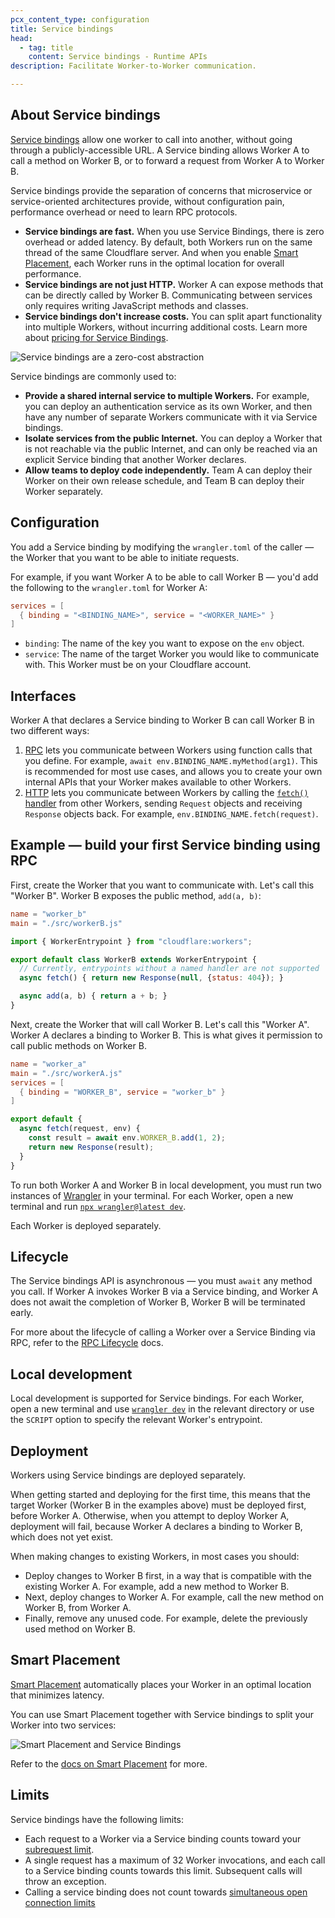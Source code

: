 ```yaml
---
pcx_content_type: configuration
title: Service bindings
head:
  - tag: title
    content: Service bindings - Runtime APIs
description: Facilitate Worker-to-Worker communication.

---
```


## About Service bindings

[Service bindings](/workers/runtime-apis/bindings/service-bindings/) allow one worker to call into another, without going through a publicly-accessible URL. A Service binding allows Worker A to call a method on Worker B, or to forward a request from Worker A to Worker B.

Service bindings provide the separation of concerns that microservice or service-oriented architectures provide, without configuration pain, performance overhead or need to learn RPC protocols.

- **Service bindings are fast.** When you use Service Bindings, there is zero overhead or added latency. By default, both Workers run on the same thread of the same Cloudflare server. And when you enable [Smart Placement](/workers/configuration/smart-placement/), each Worker runs in the optimal location for overall performance.
- **Service bindings are not just HTTP.** Worker A can expose methods that can be directly called by Worker B. Communicating between services only requires writing JavaScript methods and classes.
- **Service bindings don't increase costs.** You can split apart functionality into multiple Workers, without incurring additional costs. Learn more about [pricing for Service Bindings](/workers/platform/pricing/#service-bindings).

![Service bindings are a zero-cost abstraction](~/assets/images/workers/platform/bindings/service-bindings-comparison.png)

Service bindings are commonly used to:

* **Provide a shared internal service to multiple Workers.** For example, you can deploy an authentication service as its own Worker, and then have any number of separate Workers communicate with it via Service bindings.
* **Isolate services from the public Internet.** You can deploy a Worker that is not reachable via the public Internet, and can only be reached via an explicit Service binding that another Worker declares.
* **Allow teams to deploy code independently.** Team A can deploy their Worker on their own release schedule, and Team B can deploy their Worker separately.

## Configuration

You add a Service binding by modifying the `wrangler.toml` of the caller — the Worker that you want to be able to initiate requests.

For example, if you want Worker A to be able to call Worker B — you'd add the following to the `wrangler.toml` for Worker A:


<WranglerConfig>

```toml
services = [
  { binding = "<BINDING_NAME>", service = "<WORKER_NAME>" }
]
```

</WranglerConfig>

* `binding`: The name of the key you want to expose on the `env` object.
* `service`: The name of the target Worker you would like to communicate with. This Worker must be on your Cloudflare account.

## Interfaces

Worker A that declares a Service binding to Worker B can call Worker B in two different ways:

1. [RPC](/workers/runtime-apis/bindings/service-bindings/rpc) lets you communicate between Workers using function calls that you define. For example, `await env.BINDING_NAME.myMethod(arg1)`. This is recommended for most use cases, and allows you to create your own internal APIs that your Worker makes available to other Workers.
2. [HTTP](/workers/runtime-apis/bindings/service-bindings/http) lets you communicate between Workers by calling the [`fetch()` handler](/workers/runtime-apis/handlers/fetch) from other Workers, sending `Request` objects and receiving `Response` objects back. For example, `env.BINDING_NAME.fetch(request)`.

## Example — build your first Service binding using RPC

First, create the Worker that you want to communicate with. Let's call this "Worker B". Worker B exposes the public method, `add(a, b)`:


<WranglerConfig>

```toml
name = "worker_b"
main = "./src/workerB.js"
```

</WranglerConfig>

```js
import { WorkerEntrypoint } from "cloudflare:workers";

export default class WorkerB extends WorkerEntrypoint {
  // Currently, entrypoints without a named handler are not supported
  async fetch() { return new Response(null, {status: 404}); }

  async add(a, b) { return a + b; }
}
```

Next, create the Worker that will call Worker B. Let's call this "Worker A". Worker A declares a binding to Worker B. This is what gives it permission to call public methods on Worker B.


<WranglerConfig>

```toml
name = "worker_a"
main = "./src/workerA.js"
services = [
  { binding = "WORKER_B", service = "worker_b" }
]
```

</WranglerConfig>

```js
export default {
  async fetch(request, env) {
    const result = await env.WORKER_B.add(1, 2);
    return new Response(result);
  }
}
```

To run both Worker A and Worker B in local development, you must run two instances of [Wrangler](/workers/wrangler) in your terminal. For each Worker, open a new terminal and run [`npx wrangler@latest dev`](/workers/wrangler/commands#dev).

Each Worker is deployed separately.

## Lifecycle

The Service bindings API is asynchronous — you must `await` any method you call. If Worker A invokes Worker B via a Service binding, and Worker A does not await the completion of Worker B, Worker B will be terminated early.

For more about the lifecycle of calling a Worker over a Service Binding via RPC, refer to the [RPC Lifecycle](/workers/runtime-apis/rpc/lifecycle) docs.

## Local development

Local development is supported for Service bindings. For each Worker, open a new terminal and use [`wrangler dev`](/workers/wrangler/commands/#dev) in the relevant directory or use the `SCRIPT` option to specify the relevant Worker's entrypoint.

## Deployment

Workers using Service bindings are deployed separately.

When getting started and deploying for the first time, this means that the target Worker (Worker B in the examples above) must be deployed first, before Worker A. Otherwise, when you attempt to deploy Worker A, deployment will fail, because Worker A declares a binding to Worker B, which does not yet exist.

When making changes to existing Workers, in most cases you should:

* Deploy changes to Worker B first, in a way that is compatible with the existing Worker A. For example, add a new method to Worker B.
* Next, deploy changes to Worker A. For example, call the new method on Worker B, from Worker A.
* Finally, remove any unused code. For example, delete the previously used method on Worker B.

## Smart Placement

[Smart Placement](/workers/configuration/smart-placement) automatically places your Worker in an optimal location that minimizes latency.

You can use Smart Placement together with Service bindings to split your Worker into two services:

![Smart Placement and Service Bindings](~/assets/images/workers/platform/smart-placement-service-bindings.png)

Refer to the [docs on Smart Placement](/workers/configuration/smart-placement/#best-practices) for more.

## Limits

Service bindings have the following limits:

* Each request to a Worker via a Service binding counts toward your [subrequest limit](/workers/platform/limits/#subrequests).
* A single request has a maximum of 32 Worker invocations, and each call to a Service binding counts towards this limit. Subsequent calls will throw an exception.
* Calling a service binding does not count towards [simultaneous open connection limits](/workers/platform/limits/#simultaneous-open-connections)
